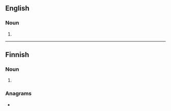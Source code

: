 ==English==

===Noun===
{{en-noun}}

# {{alternative form of|ideate|lang=en}}

{{Webster 1913}}

----

==Finnish==

===Noun===
{{head|fi|noun form}}

# {{plural of|idea|lang=fi}}

===Anagrams===
* {{l|fi|taide}}